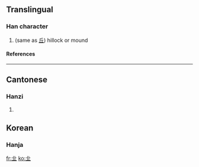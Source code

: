 ==Translingual==
===Han character===
{{Han char|rn=1|rad=一|as=04|sn=5|four=|canj=廿一 (TM)}}
# (same as [[丘]]) hillock or mound
====References====
{{Han ref|kx=0078.010|hdz=10015.030|uh=3400|ud=13312}}

----
==Cantonese==
===Hanzi===
{{yue-hanzi|jyut=|y=jaau1, kaau5}}
# {{defn|Cantonese}}

==Korean==
===Hanja===
{{ko-hanja|hangeul=구|rv=gu|mr=ku|y=kwu|eumhun=언덕|ehrv=eondeok|ehmr=ŏndŏk|ehy=entek}}

[[fr:㐀]]
[[ko:㐀]]